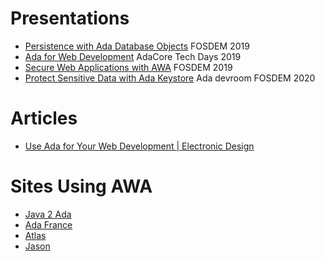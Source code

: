 
= Presentations =
* [[https://fr.slideshare.net/StephaneCarrez1/persistence-with-ada-database-objects-ado|Persistence with Ada Database Objects]] FOSDEM 2019
* [[https://fr.slideshare.net/StephaneCarrez1/ada-techdays2019awa|Ada for Web Development]] AdaCore Tech Days 2019
* [[https://fr.slideshare.net/StephaneCarrez1/secure-web-applications-with-awa|Secure Web Applications with AWA]] FOSDEM 2019
* [[https://fr.slideshare.net/StephaneCarrez1/protect-sensitive-data-with-ada-keystore|Protect Sensitive Data with Ada Keystore]] Ada devroom FOSDEM 2020


= Articles =
* [[https://www.electronicdesign.com/technologies/embedded-revolution/article/21119177/use-ada-for-your-web-development|Use Ada for Your Web Development | Electronic Design]]


= Sites Using AWA =
* [[https://blog.vacs.fr/|Java 2 Ada]]
* [[https://www.ada-france.org/adafr/index.html|Ada France]]
* [[https://demo.vacs.fr/atlas/index.html|Atlas]]
* [[https://vdo.vacs.fr/vdo/index.html|Jason]]

